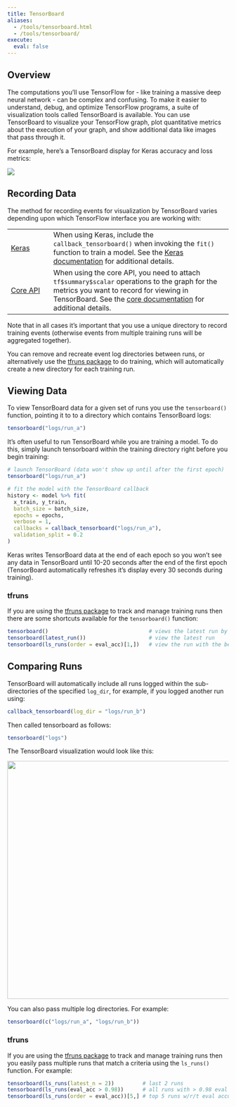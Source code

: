 ```yaml
---
title: TensorBoard
aliases:
  - /tools/tensorboard.html
  - /tools/tensorboard/
execute:
  eval: false
---
```


## Overview

The computations you’ll use TensorFlow for - like training a massive deep neural network - can be complex and confusing. To make it easier to understand, debug, and optimize TensorFlow programs, a suite of visualization tools called TensorBoard is available. You can use TensorBoard to visualize your TensorFlow graph, plot quantitative metrics about the execution of your graph, and show additional data like images that pass through it.

For example, here’s a TensorBoard display for Keras accuracy and loss metrics:

![](../tensorboard.png){.screenshot}

## Recording Data

The method for recording events for visualization by TensorBoard varies depending upon which TensorFlow interface you are working with:

|  |  |
|---------------|---------------------------------------------------------------|
| [Keras](../keras/index.html)  | When using Keras, include the `callback_tensorboard()` when invoking the `fit()` function to train a model. See the [Keras documentation](http://127.0.0.1:4321/keras/articles/training_visualization.html#recording-data) for additional details. |
| [Core API](training_flags.html) | When using the core API, you need to attach `tf$summary$scalar` operations to the graph for the metrics you want to record for viewing in TensorBoard. See the [core documentation](http://127.0.0.1:4321/tensorflow/articles/howto_summaries_and_tensorboard.html) for additional details. |

Note that in all cases it's important that you use a unique directory to record training events (otherwise events from multiple training runs will be aggregated together).

You can remove and recreate event log directories between runs, or alternatively use the [tfruns package](tfruns/articles/overview.html) to do training, which will automatically create a new directory for each training run.

## Viewing Data

To view TensorBoard data for a given set of runs you use the `tensorboard()` function, pointing it to to a directory which contains TensorBoard logs:

```r
tensorboard("logs/run_a")
```

It's often useful to run TensorBoard while you are training a model. To do this, simply launch tensorboard within the training directory right before you begin training:

```r
# launch TensorBoard (data won't show up until after the first epoch)
tensorboard("logs/run_a")

# fit the model with the TensorBoard callback
history <- model %>% fit(
  x_train, y_train,
  batch_size = batch_size,
  epochs = epochs,
  verbose = 1,
  callbacks = callback_tensorboard("logs/run_a"),
  validation_split = 0.2
)
```

Keras writes TensorBoard data at the end of each epoch so you won't see any data in TensorBoard until 10-20 seconds after the end of the first epoch (TensorBoard automatically refreshes it's display every 30 seconds during training).


### tfruns

If you are using the [tfruns package](tfruns/articles/overview.html) to track and manage training runs then there are some shortcuts available for the `tensorboard()` function:

```r
tensorboard()                                # views the latest run by default
tensorboard(latest_run())                    # view the latest run
tensorboard(ls_runs(order = eval_acc)[1,])   # view the run with the best eval_acc

```


## Comparing Runs

TensorBoard will automatically include all runs logged within the sub-directories of the specified `log_dir`, for example, if you logged another run using:

```r
callback_tensorboard(log_dir = "logs/run_b")
```

Then called tensorboard as follows:

```r
tensorboard("logs")
```

The TensorBoard visualization would look like this:

![](../tensorboard_compare.png){width=700 height=540 .screenshot}

You can also pass multiple log directories. For example:

```r
tensorboard(c("logs/run_a", "logs/run_b"))
```

### tfruns

If you are using the [tfruns package](tfruns/articles/overview.html) to track and manage training runs then you easily pass multiple runs that match a criteria using the `ls_runs()` function. For example:

```r
tensorboard(ls_runs(latest_n = 2))         # last 2 runs
tensorboard(ls_runs(eval_acc > 0.98))      # all runs with > 0.98 eval accuracy
tensorboard(ls_runs(order = eval_acc))[5,] # top 5 runs w/r/t eval accuracy
```
